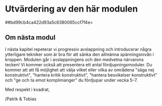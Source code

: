 # Utvärdering av den här modulen

##bd99cb4ca422d93a5c6380065ccf7f4e=

## Om nästa modul

I nästa kapitel repeterar vi progressiv avslappning och introducerar
några ytterligare tekniker som är bra för att sänka den allmänna
spänningsnivån i kroppen. Modulen går i avslappningens och den medvetna
närvarons tecken! Vi kommer också att presentera ett antal
fördjupningsmoduler. Du kommer att att få möjlighet att välja vilket
eller vilka av områdena \"säga nej konstruktivt\", \"hantera kritik
konstruktivt\", \"hantera besvikelser konstruktivt\" och \"ge och ta
emot komplimanger\" du fördjupar under vecka 5--7. 

Med respekt i kvadrat,

/Patrik & Tobias
